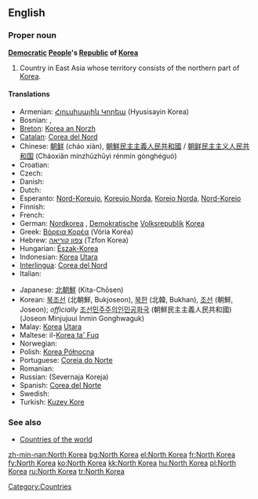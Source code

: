 ==English==

===Proper noun===
'''[[democratic|Democratic]] [[People]]'s [[Republic]] of [[Korea]]'''

# Country in East Asia whose territory consists of the northern part of [[Korea]].

====Translations====
{{top}}
* Armenian: [[Հյուսիսային Կորեա]] (Hyusisayin Korea)
* Bosnian: {{t-|bs|Sjeverna Koreja|f}}, {{t-|bs|Demokratska Narodna Republika Koreja|f}}
* [[Breton]]: [[Korea an Norzh]]
* [[Catalan]]: [[Corea del Nord]]
* Chinese: [[朝鲜]] (cháo xiàn), [[朝鮮民主主義人民共和國]] / [[朝鲜民主主义人民共和国]] (Cháoxiǎn mínzhǔzhǔyì rénmín gònghéguó)
* Croatian: {{t-|hr|Sjeverna Koreja|f}}
* Czech: {{t-|cs|Severní Korea|f}}
* Danish: {{t-|da|Nordkorea}}
* Dutch: {{t-|nl|Noord-Korea}}
* Esperanto: [[Nord-Koreujo]], [[Koreujo Norda]], [[Koreio Norda]], [[Nord-Koreio]]
* Finnish: {{t+|fi|Pohjois-Korea}}
* French: {{t+|fr|Corée du Nord|f}}
* German: [[Nordkorea]] {{n}}, [[Demokratisch]]e [[Volksrepublik]] [[Korea]] {{f}}
* Greek: [[Βόρεια Κορέα]] (Vória Koréa) {{f}}
* Hebrew: [[צפון קוריאה]] (Tzfon Korea)
* Hungarian: [[Észak-Korea]]
* Indonesian: [[Korea]] [[Utara]]
* [[Interlingua]]: [[Corea del Nord]]
* Italian: {{t-|it|Corea del Nord}}
{{mid}}
* Japanese: [[北朝鮮]] (Kita-Chōsen)
* Korean: [[북조선]] (北朝鮮, Bukjoseon), [[북한]] (北韓, Bukhan), [[조선]] (朝鮮, Joseon); ''officially'' [[조선민주주의인민공화국]] (朝鮮民主主義人民共和國) (Joseon Minjujuui Inmin Gonghwaguk)
* Malay: [[Korea]] [[Utara]]
* Maltese: il-[[Korea ta' Fuq]]
* Norwegian: {{t-|no|Nord-Korea}}
* Polish: [[Korea Północna]] {{f}}
* Portuguese: [[Coreia do Norte]] {{f}}
* Romanian: {{t-|ro|Coreea de Nord|f}}
* Russian: {{t+|ru|Северная Корея|f|sc=Cyrl}} (Severnaja Koreja)
* Spanish: [[Corea del Norte]] {{f}}
* Swedish: {{t+|sv|Nordkorea}}
* Turkish: [[Kuzey Kore]]
{{bottom}}

===See also===
*[[Appendix:Countries of the world|Countries of the world]]

[[Category:Countries]]

[[zh-min-nan:North Korea]]
[[bg:North Korea]]
[[el:North Korea]]
[[fr:North Korea]]
[[fy:North Korea]]
[[ko:North Korea]]
[[kk:North Korea]]
[[hu:North Korea]]
[[pl:North Korea]]
[[ru:North Korea]]
[[tr:North Korea]]